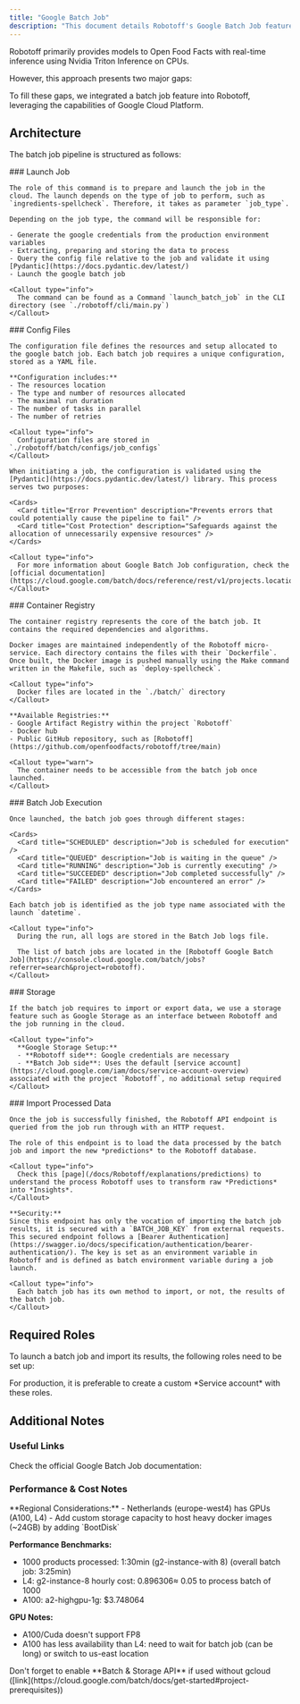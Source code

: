 ```yaml
---
title: "Google Batch Job"
description: "This document details Robotoff's Google Batch Job feature, which processes large product volumes using cloud resources. It covers the architecture, including job launching, configuration files, container registry, batch job stages, storage, and importing processed data, along with roles and additional notes."
---
```



Robotoff primarily provides models to Open Food Facts with real-time inference using Nvidia Triton Inference on CPUs.

However, this approach presents two major gaps:

<Cards>
  <Card
    title="Volume Processing"
    description="Challenges in processing large volumes of products during extended job runs"
  />
  <Card
    title="Resource Limitations"
    description="Limited access to larger computing resources, such as GPUs or multi-CPU setups"
  />
</Cards>

To fill these gaps, we integrated a batch job feature into Robotoff, leveraging the capabilities of Google Cloud Platform.

## Architecture

<AnimatedSvg
  src="../assets/batch_job_robotoff.svg"
  alt="Robotoff Architecture"
/>

The batch job pipeline is structured as follows:

<Steps>
  <Step>
    ### Launch Job

    The role of this command is to prepare and launch the job in the cloud. The launch depends on the type of job to perform, such as `ingredients-spellcheck`. Therefore, it takes as parameter `job_type`.

    Depending on the job type, the command will be responsible for:

    - Generate the google credentials from the production environment variables
    - Extracting, preparing and storing the data to process
    - Query the config file relative to the job and validate it using [Pydantic](https://docs.pydantic.dev/latest/)
    - Launch the google batch job

    <Callout type="info">
      The command can be found as a Command `launch_batch_job` in the CLI directory (see `./robotoff/cli/main.py`)
    </Callout>

  </Step>

  <Step>
    ### Config Files

    The configuration file defines the resources and setup allocated to the google batch job. Each batch job requires a unique configuration, stored as a YAML file.

    **Configuration includes:**
    - The resources location
    - The type and number of resources allocated
    - The maximal run duration
    - The number of tasks in parallel
    - The number of retries

    <Callout type="info">
      Configuration files are stored in `./robotoff/batch/configs/job_configs`
    </Callout>

    When initiating a job, the configuration is validated using the [Pydantic](https://docs.pydantic.dev/latest/) library. This process serves two purposes:

    <Cards>
      <Card title="Error Prevention" description="Prevents errors that could potentially cause the pipeline to fail" />
      <Card title="Cost Protection" description="Safeguards against the allocation of unnecessarily expensive resources" />
    </Cards>

    <Callout type="info">
      For more information about Google Batch Job configuration, check the [official documentation](https://cloud.google.com/batch/docs/reference/rest/v1/projects.locations.jobs).
    </Callout>

  </Step>

  <Step>
    ### Container Registry

    The container registry represents the core of the batch job. It contains the required dependencies and algorithms.

    Docker images are maintained independently of the Robotoff micro-service. Each directory contains the files with their `Dockerfile`. Once built, the Docker image is pushed manually using the Make command written in the Makefile, such as `deploy-spellcheck`.

    <Callout type="info">
      Docker files are located in the `./batch/` directory
    </Callout>

    **Available Registries:**
    - Google Artifact Registry within the project `Robotoff`
    - Docker hub
    - Public GitHub repository, such as [Robotoff](https://github.com/openfoodfacts/robotoff/tree/main)

    <Callout type="warn">
      The container needs to be accessible from the batch job once launched.
    </Callout>

  </Step>

  <Step>
    ### Batch Job Execution

    Once launched, the batch job goes through different stages:

    <Cards>
      <Card title="SCHEDULED" description="Job is scheduled for execution" />
      <Card title="QUEUED" description="Job is waiting in the queue" />
      <Card title="RUNNING" description="Job is currently executing" />
      <Card title="SUCCEEDED" description="Job completed successfully" />
      <Card title="FAILED" description="Job encountered an error" />
    </Cards>

    Each batch job is identified as the job type name associated with the launch `datetime`.

    <Callout type="info">
      During the run, all logs are stored in the Batch Job logs file.

      The list of batch jobs are located in the [Robotoff Google Batch Job](https://console.cloud.google.com/batch/jobs?referrer=search&project=robotoff).
    </Callout>

  </Step>

  <Step>
    ### Storage

    If the batch job requires to import or export data, we use a storage feature such as Google Storage as an interface between Robotoff and the job running in the cloud.

    <Callout type="info">
      **Google Storage Setup:**
      - **Robotoff side**: Google credentials are necessary
      - **Batch Job side**: Uses the default [service account](https://cloud.google.com/iam/docs/service-account-overview) associated with the project `Robotoff`, no additional setup required
    </Callout>

  </Step>

  <Step>
    ### Import Processed Data

    Once the job is successfully finished, the Robotoff API endpoint is queried from the job run through with an HTTP request.

    The role of this endpoint is to load the data processed by the batch job and import the new *predictions* to the Robotoff database.

    <Callout type="info">
      Check this [page](/docs/Robotoff/explanations/predictions) to understand the process Robotoff uses to transform raw *Predictions* into *Insights*.
    </Callout>

    **Security:**
    Since this endpoint has only the vocation of importing the batch job results, it is secured with a `BATCH_JOB_KEY` from external requests. This secured endpoint follows a [Bearer Authentication](https://swagger.io/docs/specification/authentication/bearer-authentication/). The key is set as an environment variable in Robotoff and is defined as batch environment variable during a job launch.

    <Callout type="info">
      Each batch job has its own method to import, or not, the results of the batch job.
    </Callout>

  </Step>
</Steps>

## Required Roles

To launch a batch job and import its results, the following roles need to be set up:

<Cards>
  <Card
    title="Artifact Registry Editor"
    description="Push Docker Image to the project image registry"
  />
  <Card title="Batch Job Editor" description="Manage batch job operations" />
  <Card
    title="Service Account User"
    description="Use service accounts for job execution"
  />
  <Card title="Storage Admin" description="Manage storage resources" />
</Cards>

<Callout type="warn">
  For production, it is preferable to create a custom *Service account* with
  these roles.
</Callout>

## Additional Notes

### Useful Links

Check the official Google Batch Job documentation:

<Cards>
  <Card
    title="Batch Job"
    href="https://cloud.google.com/batch/docs/get-started"
    description="Get started with Google Batch Job"
  />
  <Card
    title="Python API"
    href="https://cloud.google.com/python/docs/reference/batch/latest"
    description="Google Batch Job Python API reference"
  />
  <Card
    title="Python Examples"
    href="https://github.com/GoogleCloudPlatform/python-docs-samples/tree/main/batch"
    description="Batch job with Python examples"
  />
</Cards>

### Performance & Cost Notes

<Callout type="info">
  **Regional Considerations:** - Netherlands (europe-west4) has GPUs (A100, L4)
  - Add custom storage capacity to host heavy docker images (~24GB) by adding
  `BootDisk`
</Callout>

**Performance Benchmarks:**

- 1000 products processed: 1:30min (g2-instance-with 8) (overall batch job: 3:25min)
- L4: g2-instance-8 hourly cost: $0.896306 ≈ ~$0.05 to process batch of 1000
- A100: a2-highgpu-1g: $3.748064

**GPU Notes:**

- A100/Cuda doesn't support FP8
- A100 has less availability than L4: need to wait for batch job (can be long) or switch to us-east location

<Callout type="warn">
  Don't forget to enable **Batch & Storage API** if used without gcloud
  ([link](https://cloud.google.com/batch/docs/get-started#project-prerequisites))
</Callout>
